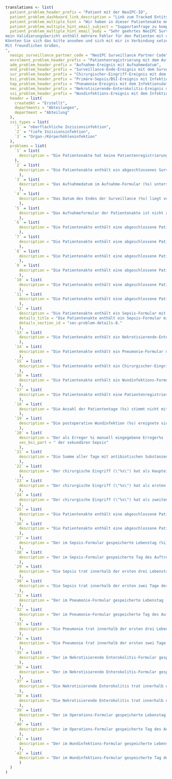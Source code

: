 ```r
translations <- list(
  patient_problem_header_prefix = "Patient mit der NeoIPC-ID",
  patient_problem_dashboard_link_description = "Link zum Tracked Entity Instance Dashboard des Patienten auf der NeoIPC-Datenverwaltungsplattform",
  patient_problem_multiple_hint = "Wir haben in dieser Patientenakte mehr als ein Problem festgestellt. Es kann manchmal schwierig sein, mehrere Probleme in einer Patientenakte zu beheben, da ein einzelner Fehler mehrere Probleme verursachen kann oder die Behebung eines Problems ein neues verursachen kann. Wenn Sie sich nicht sicher sind, wie Sie vorgehen sollen, kontaktieren Sie uns bitte über unsere [Support-E-Mail-Adresse](mailto:%s), und wir helfen Ihnen gerne weiter.",
  patient_problem_multiple_hint_email_subject = "Supportanfrage zu komplexen Fehlern in einer Patientenakte",
  patient_problem_multiple_hint_email_body = "Sehr geehrtes NeoIPC Surveillance Support-Team,
mein Validierungsbericht enthält mehrere Fehler für den Patienten mit der ID „%s“.
Könnten Sie sich das bitte ansehen und sich mit mir in Verbindung setzen?
Mit freundlichen Grüßen,
",
  neoipc_surveillance_partner_code = "NeoIPC Surveillance Partner Code",
  enrolment_problem_header_prefix = "Patientenregistrierung mit dem Aufnahmedatum",
  adm_problem_header_prefix = "Aufnahme-Ereignis mit Aufnahmedatum",
  end_problem_header_prefix = "Surveillance-Ende-Ereignis mit dem Surveillance-Ende-Datum",
  sur_problem_header_prefix = "Chirurgischer-Eingriff-Ereignis mit dem Eingriffsdatum",
  bsi_problem_header_prefix = "Primäre-Sepsis/BSI-Ereignis mit Infektionsdatum",
  hap_problem_header_prefix = "Pneumonie-Ereignis mit dem Infektionsdatum",
  nec_problem_header_prefix = "Nekrotisierende-Enterokolitis-Ereignis mit dem Infektionsdatum",
  ssi_problem_header_prefix = "Wundinfektions-Ereignis mit dem Infektionsdatum",
  header = list(
    createdAt = "Erstellt",
    departments = "Abteilungen",
    department = "Abteilung"
  ),
  ssi_types = list(
    `1` = "oberflächliche Inzisionsinfektion",
    `2` = "tiefe Inzisionsinfektion",
    `3` = "Organ-/Körperhöhleninfektion"
  ),
  problems = list(
    `1` = list(
      description = "Die Patientenakte hat keine Patientenregistrierung. Siehe @sec-problem-details-1."
    ),
    `2` = list(
      description = "Die Patientenakte enthält ein abgeschlossenes Surveillance-Ende-Formular, aber die Patientenregistrierung ist noch offen. Siehe @sec-problem-details-2."
      ),
    `3` = list(
      description = "Das Aufnahmedatum im Aufnahme-Formular (%s) unterscheidet sich vom Aufnahmedatum in der Patientenregistrierung (%s). Siehe @sec-problem-details-3."
      ),
    `4` = list(
      description = "Das Datum des Endes der Surveillance (%s) liegt vor dem Aufnahmedatum im Aufnahmeformular (%s). Siehe @sec-problem-details-4."
      ),
    `5` = list(
      description = "Das Aufnahmeformular der Patientenakte ist nicht abgeschlossen (der Status ist '%s'). Siehe @sec-problem-details-5."
      ),
    `6` = list(
      description = "Die Patientenakte enthält eine abgeschlossene Patientenregistrierung, aber das Surveillance-Ende-Formular ist nicht abgeschlossen (der Status ist '%s'). Siehe @sec-problem-details-6."
      ),
    `7` = list(
      description = "Die Patientenakte enthält eine abgeschlossene Patientenregistrierung oder ein abgeschlossenes Surveillance-Ende-Formular, aber ein Sepsis-Formular ist nicht abgeschlossen (Status der Patientenregistrierung ist '%s', Status des Surveillance-Ende-Formulars ist '%s', Status des Sepsis-Formulars ist '%s'). Siehe @sec-problem-details-7."
      ),
    `8` = list(
      description = "Die Patientenakte enthält eine abgeschlossene Patientenregistrierung oder ein abgeschlossenes Surveillance-Ende-Formular, aber ein Nekrotisierende-Enterokolitis-Formular ist nicht abgeschlossen (Status der Patientenregistrierung ist '%s', Status des Surveillance-Ende-Formulars ist '%s', Status des Nekrotisierende-Enterokolitis-Formulars ist '%s'). Siehe @sec-problem-details-7."
      ),
    `9` = list(
      description = "Die Patientenakte enthält eine abgeschlossene Patientenregistrierung oder ein abgeschlossenes Surveillance-Ende-Formular, aber ein Pneumonie-Formular ist nicht abgeschlossen (Status der Patientenregistrierung ist '%s', Status des Surveillance-Ende-Formulars ist '%s', Status des Pneumonie-Formulars ist '%s'). Siehe @sec-problem-details-7."
      ),
    `10` = list(
      description = "Die Patientenakte enthält eine abgeschlossene Patientenregistrierung oder ein abgeschlossenes Surveillance-Ende-Formular, aber ein Chirurgischer-Eingriff-Formular ist nicht abgeschlossen (Status der Patientenregistrierung ist '%s', Status des Surveillance-Ende-Formulars ist '%s', Status des Chirurgischer-Eingriff-Formulars ist '%s'). Siehe @sec-problem-details-7."
      ),
    `11` = list(
      description = "Die Patientenakte enthält eine abgeschlossene Patientenregistrierung oder ein abgeschlossenes Surveillance-Ende-Formular, aber ein Wundinfektions-Formular ist nicht abgeschlossen (Status der Patientenregistrierung ist '%s', Status des Surveillance-Ende-Formulars ist '%s', Status des Wundinfektions-Formulars ist '%s'). Siehe @sec-problem-details-7."
      ),
    `12` = list(
      description = "Die Patientenakte enthält ein Sepsis-Formular mit einem Infektionsdatum, das nicht innerhalb des Zeitrahmens einer dokumentierten Aufnahme liegt (Aufnahmedatum in der Patientenregistrierung ist '%s' Aufnahmedatum im Aufnahmeformular ist '%s' Datum des Endes der Surveillance ist '%s' Datum der Sepsis ist '%s'). Siehe",
      details_title = "Die Patientenakte enthält ein Sepsis-Formular mit einem Infektionsdatum, das nicht innerhalb des Zeitrahmens einer dokumentierten Aufnahme liegt",
      details_section_id = "sec-problem-details-8."
      ),
    `13` = list(
      description = "Die Patientenakte enthält ein Nekrotisierende-Enterokolitis-Formular mit einem Infektionsdatum, das nicht innerhalb des Zeitrahmens einer dokumentierten Aufnahme liegt (Aufnahmedatum in der Patientenregistrierung ist '%s' Aufnahmedatum im Aufnahmeformular ist '%s' Datum des Endes der Surveillance ist '%s' Datum der Nekrotisierenden Enterokolitis ist '%s'). Siehe @sec-problem-details-8."
      ),
    `14` = list(
      description = "Die Patientenakte enthält ein Pneumonie-Formular mit einem Infektionsdatum, das nicht innerhalb des Zeitrahmens einer dokumentierten Aufnahme liegt (Aufnahmedatum in der Patientenregistrierung ist '%s' Aufnahmedatum im Aufnahmeformular ist '%s' Datum des Endes der Surveillance ist '%s' Datum der Pneumonie ist '%s'). Siehe @sec-problem-details-8."
      ),
    `15` = list(
      description = "Die Patientenakte enthält ein Chirurgischer-Eingriff-Formular mit einem Infektionsdatum, das nicht innerhalb des Zeitrahmens einer dokumentierten Aufnahme liegt (Aufnahmedatum in der Patientenregistrierung ist '%s' Aufnahmedatum im Aufnahmeformular ist '%s' Datum des Endes der Surveillance ist '%s' Datum der chirurgischen Eingriffs ist '%s'). Siehe @sec-problem-details-8"
      ),
    `16` = list(
      description = "Die Patientenakte enthält ein Wundinfektions-Formular mit einem Infektionsdatum, das nicht innerhalb des Zeitrahmens einer dokumentierten Aufnahme liegt (Aufnahmedatum in der Patientenregistrierung ist '%s' Aufnahmedatum im Aufnahmeformular ist '%s' Datum des Endes der Surveillance ist '%s' Datum der Wundinfektion ist '%s'). Siehe @sec-problem-details-8."
      ),
    `17` = list(
      description = "Die Patientenakte enthält eine Patientenregistrierung, deren Zeitintervall sich mit dem einer anderen Patientenregistrierung überschneidet (diese Patientenregistrierung hat ein Intervall von %s bis %s und die andere Patientenregistrierung hat ein Intervall von %s bis %s). Siehe @sec-problem-details-9."
      ),
    `18` = list(
      description = "Die Anzahl der Patiententage (%s) stimmt nicht mit dem berechneten Wert (%s) überein. Siehe @sec-problem-details-10."
      ),
    `19` = list(
      description = "Die postoperative Wundinfektion (%s) ereignete sich nicht während des Nachbeobachtungszeitraums eines erfassten chirurgischen Eingriffs. Siehe @sec-problem-details-11."
      ),
    `20` = list(
      description = "Der als Erreger %i manuell eingegebene Erreger%s (\"%s\") kann nicht zugeordnet werden. Siehe @sec-problem-details-12.",
      sec_bsi_part = " der sekundären Sepsis"
      ),
    `21` = list(
      description = "Die Summe aller Tage mit antibiotischen Substanzen (%i) ist geringer als die Gesamtzahl der Antibiotikatage (%i). Siehe @sec-problem-details-13."
      ),
    `22` = list(
      description = "Der chirurgische Eingriff (\"%s\") hat als Haupteingriffs-Code einen ungülitgen ICHE-Code (\"%s\"). Siehe @sec-problem-details-14."
      ),
    `23` = list(
      description = "Der chirurgische Eingriff (\"%s\") hat als ersten Nebeneingriffs-Code einen ungülitgen ICHE-Code (\"%s\"). Siehe @sec-problem-details-14."
      ),
    `24` = list(
      description = "Der chirurgische Eingriff (\"%s\") hat als zweiten Nebeneingriffs-Code einen ungülitgen ICHE-Code (\"%s\"). Siehe @sec-problem-details-14."
      ),
    `25` = list(
      description = "Die Patientenakte enthält eine abgeschlossene Patientenregistrierung, aber kein Surveillance-Ende-Formular. Siehe @sec-problem-details-15"
      ),
    `26` = list(
      description = "Die Patientenakte enthält eine abgeschlossene Patientenregistrierung, aber kein Aufnahmeformular. Siehe @sec-problem-details-16"
      ),
    `27` = list(
      description = "Der im Sepsis-Formular gespeicherte Lebenstag (%i) stimmt nicht mit dem berechneten Wert (%i) überein. Siehe @sec-problem-details-17"
      ),
    `28` = list(
      description = "Der im Sepsis-Formular gespeicherte Tag des Auftretens nach Aufnahme (%i) stimmt nicht mit dem berechneten Wert (%i) überein. Siehe @sec-problem-details-18"
      ),
    `29` = list(
      description = "Die Sepsis trat innerhalb der ersten drei Lebenstage auf (der Lebenstag ist %i). Siehe @sec-problem-details-19"
      ),
    `30` = list(
      description = "Die Sepsis trat innerhalb der ersten zwei Tage des Krankenhausaufenthalts eines überwiesenen oder (wieder-)aufgenommenen Patienten auf (der Tag des Krankenhausaufenthalts ist %i). Siehe @sec-problem-details-20"
      ),
    `31` = list(
      description = "Der im Pneumonie-Formular gespeicherte Lebenstag (%i) stimmt nicht mit dem berechneten Wert (%i) überein. Siehe @sec-problem-details-17"
      ),
    `32` = list(
      description = "Der im Pneumonie-Formular gespeicherte Tag des Auftretens nach Aufnahme (%i) stimmt nicht mit dem berechneten Wert (%i) überein. Siehe @sec-problem-details-18"
      ),
    `33` = list(
      description = "Die Pneumonie trat innerhalb der ersten drei Lebenstage auf (der Lebenstag ist %i). Siehe @sec-problem-details-19"
      ),
    `34` = list(
      description = "Die Pneumonie trat innerhalb der ersten zwei Tage des Krankenhausaufenthalts eines überwiesenen oder (wieder-)aufgenommenen Patienten auf (der Tag des Krankenhausaufenthalts ist %i). Siehe @sec-problem-details-20"
      ),
    `35` = list(
      description = "Der im Nekrotisierende Enterokolitis-Formular gespeicherte Lebenstag (%i) stimmt nicht mit dem berechneten Wert (%i) überein. Siehe @sec-problem-details-17"
      ),
    `36` = list(
      description = "Der im Nekrotisierende Enterokolitis-Formular gespeicherte Tag des Auftretens nach Aufnahme (%i) stimmt nicht mit dem berechneten Wert (%i) überein. Siehe @sec-problem-details-18"
      ),
    `37` = list(
      description = "Die Nekrotisierende Enterokolitis trat innerhalb der ersten drei Lebenstage auf (der Lebenstag ist %i). Siehe @sec-problem-details-19"
      ),
    `38` = list(
      description = "Die Nekrotisierende Enterokolitis trat innerhalb der ersten zwei Tage des Krankenhausaufenthalts eines überwiesenen oder (wieder-)aufgenommenen Patienten auf (der Tag des Krankenhausaufenthalts ist %i). Siehe @sec-problem-details-20"
      ),
    `39` = list(
      description = "Der im Operations-Formular gespeicherte Lebenstag (%i) stimmt nicht mit dem berechneten Wert (%i) überein. Siehe @sec-problem-details-17"
      ),
    `40` = list(
      description = "Der im Operations-Formular gespeicherte Tag des Auftretens nach Aufnahme (%i) stimmt nicht mit dem berechneten Wert (%i) überein. Siehe @sec-problem-details-18"
      ),
    `41` = list(
      description = "Der im Wundinfektions-Formular gespeicherte Lebenstag (%i) stimmt nicht mit dem berechneten Wert (%i) überein. Siehe @sec-problem-details-17"
      ),
    `42` = list(
      description = "Der im Wundinfektions-Formular gespeicherte Tag des Auftretens nach Aufnahme (%i) stimmt nicht mit dem berechneten Wert (%i) überein. Siehe @sec-problem-details-18"
      )
  )
)
```
